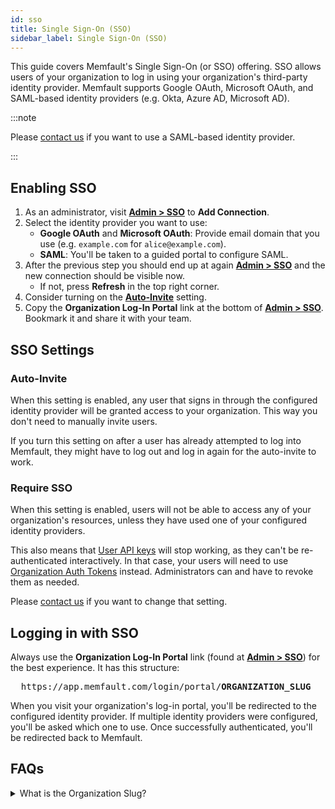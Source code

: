 ```yaml
---
id: sso
title: Single Sign-On (SSO)
sidebar_label: Single Sign-On (SSO)
---
```



This guide covers Memfault's Single Sign-On (or SSO) offering. SSO allows users
of your organization to log in using your organization's third-party identity
provider. Memfault supports Google OAuth, Microsoft OAuth, and SAML-based
identity providers (e.g. Okta, Azure AD, Microsoft AD).

:::note

Please [contact us] if you want to use a SAML-based identity provider.

:::

## Enabling SSO

1. As an administrator, visit [**Admin > SSO**][sso-new] to **Add Connection**.
2. Select the identity provider you want to use:
   - **Google OAuth** and **Microsoft OAuth**: Provide email domain that you use
     (e.g. `example.com` for `alice@example.com`).
   - **SAML**: You'll be taken to a guided portal to configure SAML.
3. After the previous step you should end up at again [**Admin > SSO**][sso] and
   the new connection should be visible now.
   - If not, press **Refresh** in the top right corner.
4. Consider turning on the [**Auto-Invite**](#auto-invite) setting.
5. Copy the **Organization Log-In Portal** link at the bottom of [**Admin >
   SSO**][sso]. Bookmark it and share it with your team.

## SSO Settings

### Auto-Invite

When this setting is enabled, any user that signs in through the configured
identity provider will be granted access to your organization. This way you
don't need to manually invite users.

If you turn this setting on after a user has already attempted to log into
Memfault, they might have to log out and log in again for the auto-invite to
work.

### Require SSO

When this setting is enabled, users will not be able to access any of your
organization's resources, unless they have used one of your configured identity
providers.

This also means that [User API keys](/docs/ci/authentication#user-api-key) will
stop working, as they can't be re-authenticated interactively. In that case,
your users will need to use
[Organization Auth Tokens](/docs/ci/authentication#organization-auth-token)
instead. Administrators can and have to revoke them as needed.

Please [contact us] if you want to change that setting.

## Logging in with SSO

Always use the **Organization Log-In Portal** link (found at [**Admin >
SSO**][sso]) for the best experience. It has this structure:

<pre>
  https://app.memfault.com/login/portal/<strong>ORGANIZATION_SLUG</strong>
</pre>

When you visit your organization's log-in portal, you'll be redirected to the
configured identity provider. If multiple identity providers were configured,
you'll be asked which one to use. Once successfully authenticated, you'll be
redirected back to Memfault.

## FAQs

<details>
  <summary><a id="organization-slug"></a>What is the Organization Slug?</summary>
  <div>

Each organization has a unique identifier named "[slug]". You'll find it in most
of your project's pages in the URL behind `organizations/` and `/projects`. In
the following URL it would be `acme`:

<pre>
  https://app.memfault.com/organizations/<strong>acme</strong>
  /projects/gadget/issues
</pre>

The login page needs this "slug" to redirect you to the correct identity
provider. We strongly recommend saving a bookmark to your **Organization Log-In
Portal** URL (which can be found on [**Admin > SSO**][sso]) so that you don't
have to remember this piece of information.

  </div>
</details>

[sso]: https://app.memfault.com/organizations/-/settings/sso
[sso-new]: https://app.memfault.com/organizations/-/settings/sso?new
[slug]: https://en.wikipedia.org/wiki/Clean_URL#Slug
[contact us]: mailto:hello@memfault.com
